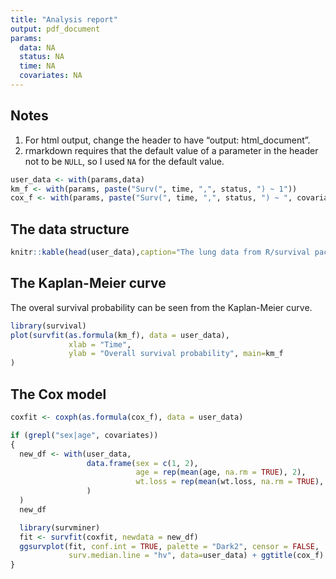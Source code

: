 ```yaml
---
title: "Analysis report"
output: pdf_document
params:
  data: NA
  status: NA
  time: NA
  covariates: NA
---
```


## Notes

1. For html output, change the header to have "output: html_document".
2. rmarkdown requires that the default value of a parameter in the header not to be `NULL`, so I used `NA` for the default value.

```r
user_data <- with(params,data)
km_f <- with(params, paste("Surv(", time, ",", status, ") ~ 1"))
cox_f <- with(params, paste("Surv(", time, ",", status, ") ~ ", covariates))
```

## The data structure

```r
knitr::kable(head(user_data),caption="The lung data from R/survival package")
```

## The Kaplan-Meier curve

The overal survival probability can be seen from the Kaplan-Meier curve.

```r
library(survival)
plot(survfit(as.formula(km_f), data = user_data),
             xlab = "Time",
             ylab = "Overall survival probability", main=km_f
)
```

## The Cox model

```r
coxfit <- coxph(as.formula(cox_f), data = user_data)

if (grepl("sex|age", covariates))
{
  new_df <- with(user_data,
                 data.frame(sex = c(1, 2),
                            age = rep(mean(age, na.rm = TRUE), 2),
                            wt.loss = rep(mean(wt.loss, na.rm = TRUE), 2)
                 )
  )
  new_df

  library(survminer)
  fit <- survfit(coxfit, newdata = new_df)
  ggsurvplot(fit, conf.int = TRUE, palette = "Dark2", censor = FALSE,
             surv.median.line = "hv", data=user_data) + ggtitle(cox_f)
}
```
